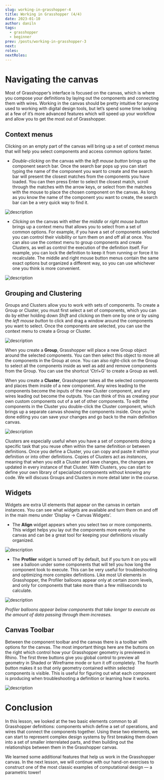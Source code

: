 ```yaml
---
slug: working-in-grasshopper-4
title: Working in Grasshopper (4/4)
date: 2023-01-10
author: daniln
tags:
  - grasshopper
  - beginner
prev: /posts/working-in-grasshopper-3
next: 
roles:
nextRoles: 
---
```


# Navigating the canvas

Most of Grasshopper’s interface is focused on the canvas, which is where you compose your definitions by laying out the components and connecting them with wires. Working in the canvas should be pretty intuitive for anyone used to working with digital design tools, but let’s spend some time looking at a few of it’s more advanced features which will speed up your workflow and allow you to get the most out of Grasshopper.

## Context menus

Clicking on an empty part of the canvas will bring up a set of context menus that will help you select components and access common options faster.

- _Double-clicking_ on the canvas with the _left mouse button_ brings up the component search bar. Once the search bar pops up you can start typing the name of the component you want to create and the search bar will present the closest matches from the components you have loaded. You can then press Enter to select the closest match, scroll through the matches with the arrow keys, or select from the matches with the mouse to place the chosen component on the canvas. As long as you know the name of the component you want to create, the search bar can be a very quick way to find it.

![description](/images/4-3-17.gif)

- _Clicking_ on the canvas with either the _middle_ or _right mouse button_ brings up a context menu that allows you to select from a set of common options. For example, if you have a set of components selected you can control their visibility or turn them on and off all at once. You can also use the context menu to group components and create Clusters, as well as control the execution of the definition itself. For example, you can lock the definition to keep it from running or force it to recalculate. The middle and right mouse button menus contain the same exact options but organized a different way, so you can use whichever one you think is more convenient.

![description](/images/4-3-18.png)

## Grouping and Clustering

Groups and Clusters allow you to work with sets of components. To create a Group or Cluster, you must first select a set of components, which you can do by either holding down _Shift_ and clicking on them one by one or by using the _left mouse button_ to click and drag a window around the components you want to select. Once the components are selected, you can use the context menu to create a Group or Cluster.

![description](/images/4-3-19.gif)

When you create a **Group**, Grasshopper will place a new Group object around the selected components. You can then select this object to move all the components in the Group at once. You can also right-click on the Group to select all the components inside as well as add and remove components from the Group. You can use the shortcut ‘Ctrl+G’ to create a Group as well.

When you create a **Cluster**, Grasshopper takes all the selected components and places them inside of a new component. Any wires leading to the components become the inputs of the new Cluster component, and any wires leading out become the outputs. You can think of this as creating your own custom components out of a set of other components. To edit the components in the Cluster you double-click the Cluster component, which brings up a separate canvas showing the components inside. Once you’re done editing you can save your changes and go back to the main definition canvas.

![description](/images/4-3-20.gif)

Clusters are especially useful when you have a set of components doing a specific task that you reuse often within the same definition or between definitions. Once you define a Cluster, you can copy and paste it within your definition or into other definitions. Copies of Clusters act as _instances_, meaning that when you edit a Cluster and save changes, the changes are updated in every instance of that Cluster. With Clusters, you can start to define your own library of specialized components without knowing any code. We will discuss Groups and Clusters in more detail later in the course.

## Widgets

Widgets are extra UI elements that appear on the canvas in certain instances. You can see what widgets are available and turn them on and off in the main menu under ‘Display → Canvas Widgets’.

- The **Align** widget appears when you select two or more components. This widget helps you lay out the components more evenly on the canvas and can be a great tool for keeping your definitions visually organized.

![description](/images/4-3-21.gif)

- The **Profiler** widget is turned off by default, but if you turn it on you will see a balloon under some components that will tell you how long the component took to execute. This can be very useful for troubleshooting and optimizing more complex definitions. Like most UI elements in Grasshopper, the Profiler balloons appear only at certain zoom levels, and only for components that take more than a few milliseconds to calculate.

![description](/images/4-3-22.gif)

_Profiler balloons appear below components that take longer to execute as the amount of data passing through them increases._

## Canvas Toolbar

Between the component toolbar and the canvas there is a toolbar with options for the canvas. The most important things here are the buttons on the right which control how your Grasshopper geometry is previewed in Rhino. The first three buttons give you global control to preview all geometry in Shaded or Wireframe mode or turn it off completely. The fourth button makes it so that only geometry contained within selected components is visible. This is useful for figuring out what each component is producing when troubleshooting a definition or learning how it works.

![description](/images/4-3-23.png)

# Conclusion

In this lesson, we looked at the two basic elements common to all Grasshopper definitions: components which define a set of operations, and wires that connect the components together. Using these two elements, we can start to represent complex design systems by first breaking them down into a set of smaller interrelated parts, and then building out the relationships between them in the Grasshopper canvas.

We learned some additional features that help us work in the Grasshopper canvas. In the next lesson, we will continue with our hand-on exercises to construct one of the most classic examples of computational design — a parametric tower!